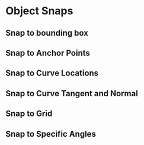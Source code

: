 # Object Snaps

## Snap to bounding box

## Snap to Anchor Points

## Snap to Curve Locations

## Snap to Curve Tangent and Normal

## Snap to Grid

## Snap to Specific Angles
